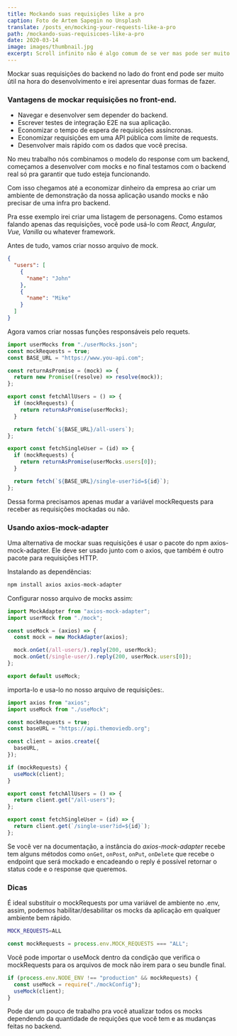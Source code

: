 ```yaml
---
title: Mockando suas requisições like a pro
caption: Foto de Artem Sapegin no Unsplash
translate: /posts_en/mocking-your-requests-like-a-pro
path: /mockando-suas-requisicoes-like-a-pro
date: 2020-03-14
image: images/thumbnail.jpg
excerpt: Scroll infinito não é algo comum de se ver mas pode ser muito útil e prático na hora de exibir uma lista sem ter que usar uma paginação e precisar de uma maior interação do usuário. Eu já precisei fazer em um projeto há um tempo e utilizei essa lib que funcionou muito bem, porém, […]
---
```


Mockar suas requisições do backend no lado do front end pode ser muito útil na hora do desenvolvimento e irei apresentar duas formas de fazer.

### Vantagens de mockar requisições no front-end.

- Navegar e desenvolver sem depender do backend.
- Escrever testes de integração E2E na sua aplicação.
- Economizar o tempo de espera de requisições assíncronas.
- Economizar requisições em uma API pública com limite de requests.
- Desenvolver mais rápido com os dados que você precisa.

No meu trabalho nós combinamos o modelo do response com um backend, começamos a desenvolver com mocks e no final testamos com o backend real só pra garantir que tudo esteja funcionando.

Com isso chegamos até a economizar dinheiro da empresa ao criar um ambiente de demonstração da nossa aplicação usando mocks e não precisar de uma infra pro backend.

Pra esse exemplo irei criar uma listagem de personagens. Como estamos falando apenas das requisições, você pode usá-lo com _React, Angular, Vue, Vanilla_ ou whatever framework.

Antes de tudo, vamos criar nosso arquivo de mock.

```json
{
  "users": [
    {
      "name": "John"
    },
    {
      "name": "Mike"
    }
  ]
}
```

Agora vamos criar nossas funções responsáveis pelo requets.

```javascript
import userMocks from "./userMocks.json";
const mockRequests = true;
const BASE_URL = "https://www.you-api.com";

const returnAsPromise = (mock) => {
  return new Promise((resolve) => resolve(mock));
};

export const fetchAllUsers = () => {
  if (mockRequests) {
    return returnAsPromise(userMocks);
  }

  return fetch(`${BASE_URL}/all-users`);
};

export const fetchSingleUser = (id) => {
  if (mockRequests) {
    return returnAsPromise(userMocks.users[0]);
  }

  return fetch(`${BASE_URL}/single-user?id=${id}`);
};
```

Dessa forma precisamos apenas mudar a variável mockRequests para receber as requisições mockadas ou não.

### Usando axios-mock-adapter

Uma alternativa de mockar suas requisições é usar o pacote do npm axios-mock-adapter. Ele deve ser usado junto com o axios, que também é outro pacote para requisições HTTP.

Instalando as dependências:

```bash
npm install axios axios-mock-adapter
```

Configurar nosso arquivo de mocks assim:

```javascript
import MockAdapter from "axios-mock-adapter";
import userMock from "./mock";

const useMock = (axios) => {
  const mock = new MockAdapter(axios);

  mock.onGet(/all-users/).reply(200, userMock);
  mock.onGet(/single-user/).reply(200, userMock.users[0]);
};

export default useMock;
```

importa-lo e usa-lo no nosso arquivo de requisições:.

```javascript
import axios from "axios";
import useMock from "./useMock";

const mockRequests = true;
const baseURL = "https://api.themoviedb.org";

const client = axios.create({
  baseURL,
});

if (mockRequests) {
  useMock(client);
}

export const fetchAllUsers = () => {
  return client.get("/all-users");
};

export const fetchSingleUser = (id) => {
  return client.get(`/single-user?id=${id}`);
};
```

Se você ver na documentação, a instância do _axios-mock-adapter_ recebe tem alguns métodos como `onGet`, `onPost`, `onPut`, `onDelete` que recebe o endpoint que será mockado e encadeando o reply é possível retornar o status code e o response que queremos.

### Dicas

É ideal substituir o mockRequests por uma variável de ambiente no .env, assim, podemos habilitar/desabilitar os mocks da aplicação em qualquer ambiente bem rápido.

```bash
MOCK_REQUESTS=ALL
```

```javascript
const mockRequests = process.env.MOCK_REQUESTS === "ALL";
```

Você pode importar o useMock dentro da condição que verifica o mockRequests para os arquivos de mock não irem para o seu bundle final.

```javascript
if (process.env.NODE_ENV !== "production" && mockRequests) {
  const useMock = require("./mockConfig");
  useMock(client);
}
```

Pode dar um pouco de trabalho pra você atualizar todos os mocks dependendo da quantidade de requições que você tem e as mudanças feitas no backend.
